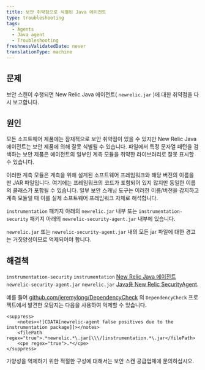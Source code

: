 ```yaml
---
title: 보안 취약점으로 식별된 Java 에이전트
type: troubleshooting
tags:
  - Agents
  - Java agent
  - Troubleshooting
freshnessValidatedDate: never
translationType: machine
---
```


## 문제

보안 스캔이 수행되면 New Relic Java 에이전트( `newrelic.jar` )에 대한 취약점을 다시 보고합니다.

## 원인

모든 소프트웨어 제품에는 잠재적으로 보안 취약점이 있을 수 있지만 New Relic Java 에이전트는 보안 제품에 의해 잘못 식별될 수 있습니다. 파일에서 특정 문자열 패턴을 검색하는 보안 제품은 에이전트의 일부인 계측 모듈을 취약한 라이브러리로 잘못 표시할 수 있습니다.

이러한 계측 모듈은 계측을 위해 설계된 소프트웨어 프레임워크와 해당 버전의 이름을 딴 JAR 파일입니다. 여기에는 프레임워크의 코드가 포함되어 있지 않지만 동일한 이름의 클래스가 포함될 수 있습니다. 일부 보안 스캐닝 도구는 이러한 이름/버전을 감지하고 계측 모듈일 때 이를 실제 소프트웨어 프레임워크 자체로 해석합니다.

`instrumentation` 패키지 아래의 `newrelic.jar` 내부 또는 `instrumentation-security` 패키지 아래의 `newrelic-security-agent.jar` 내부에 있습니다.

`newrelic.jar` 또는 `newrelic-security-agent.jar` 내의 모든 jar 파일에 대한 경고는 거짓양성이므로 억제되어야 합니다.

## 해결책

`instrumentation-security` `instrumentation` [New Relic Java 에이전트](https://github.com/newrelic/newrelic-java-agent/tree/main/instrumentation) `newrelic-security-agent.jar` `newrelic.jar` [Java용 New Relic SecurityAgent](https://github.com/newrelic/csec-java-agent/tree/main/instrumentation-security).

예를 들어 [github.com/jeremylong/DependencyCheck](https://github.com/jeremylong/DependencyCheck) 의 `DependencyCheck` 프로젝트에서 발견한 오탐지는 다음을 사용하여 억제할 수 있습니다.

```jar
<suppress>
    <notes><![CDATA[newrelic-agent false positives due to the instrumentation package]]></notes>
    <filePath regex="true">.*newrelic.*\.jar[\\\/]instrumentation.*\.jar</filePath>
    <cpe regex="true">.*</cpe>
</suppress>
```

가양성을 억제하기 위한 적절한 구성에 대해서는 보안 스캔 공급업체에 문의하십시오.